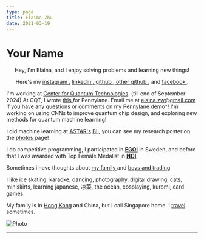```yaml
---
type: page
title: Elaina Zhu
date: 2021-03-19
---
```


# Your Name

<center>
    <p>Hey, I'm Elaina, and I enjoy solving problems and learning new things!<p>
            <p>
              Here's my
              <a href="https://www.instagram.com/elaina_zhu/">
                instagram
              </a>
              , 
              <a href="https://www.linkedin.com/in/elaina-zhu-wenxin-117538241/">
                linkedin
              </a>
              ,<a href="https://github.com/elainazhu">
                github
              </a>
              ,<a href="https://github.com/elaina-gray">
                other github
              </a>
              , and 
              <a href="https://www.facebook.com/zhu.wenxin.940">
                facebook
              </a>
              .
             </p>
      </center>

I'm working at <a href = "https://www.quantumlah.org"> Center for Quantum Technologies</a>. (till end of September 2024)
At CQT, I wrote <a href = "https://qml-build-previews.pennylane.ai/pull_request_build_preview/1154/qml/demos/tutorial_post-variational_quantum_neural_networks/"> this </a> for Pennylane. 
Email me at elaina.zw@gmail.com if you have any questions or comments on my Pennylane demo^!
I'm working on using CNNs to improve quantum chip design, and exploring new methods for quantum machine learning!

I did machine learning at [ASTAR's](https://www.a-star.edu.sg) [BII](https://www.a-star.edu.sg/bii), you can see my research poster on the <a href = "https://elainazhu.com/photos"> photos </a> page!

I do competitive programming,  I participated in [**EGOI**](https://wwwdontmesswith6a.blogspot.com/2023/07/egoi-2023-singapore-team-results.html) in Sweden, and before that I was awarded with Top Female Medalist in [**NOI**](https://noisg.comp.nus.edu.sg/noi/noiTwentySixResults.php#section3).

Sometimes i have thoughts about <a href ="https://elainazhu.com/posts_archive/family"> my family </a> and <a href="https://animated-periwinkle-c41.notion.site/risk-appetite-0a7c00c56c0a40db84db30c8fc76ed3c"> boys and trading </a>

I like ice skating, karaoke, dancing, photography, digital drawing, cats, miniskirts, learning japanese, 凉菜, the ocean, cosplaying, kuromi, card games.

My family is in <a href="https://elainazhu.com/posts_archive/hongkong">Hong Kong</a> and China, but I call Singapore home. I <a href = "https://elainazhu.com/posts_archive/hongkong"> travel </a> sometimes. 




<Image
  src="/images/self.jpg"
  alt="Photo"
  width={1125}
  height={750}
  priority
  className="next-image"
/>

---
